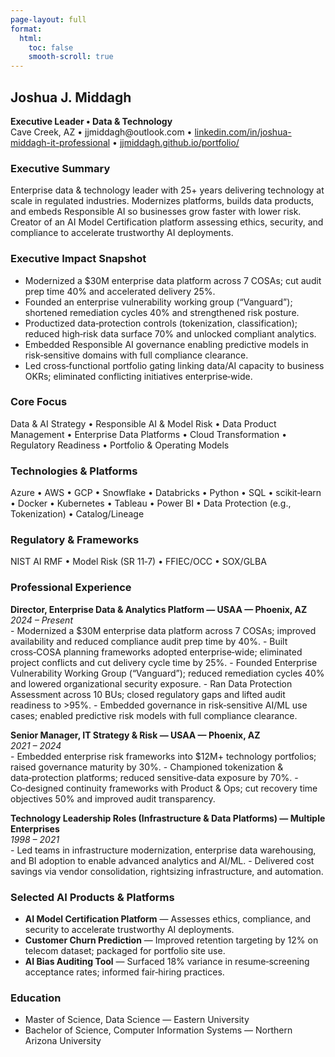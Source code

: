 ```yaml
---
page-layout: full
format:
  html:
    toc: false
    smooth-scroll: true
---
```


## Joshua J. Middagh  
**Executive Leader • Data & Technology**  
Cave Creek, AZ • jjmiddagh@outlook.com • [linkedin.com/in/joshua-middagh-it-professional](https://linkedin.com/in/joshua-middagh-it-professional) • [jjmiddagh.github.io/portfolio/](https://jjmiddagh.github.io/portfolio/)

### Executive Summary
Enterprise data & technology leader with 25+ years delivering technology at scale in regulated industries. Modernizes platforms, builds data products, and embeds Responsible AI so businesses grow faster with lower risk. Creator of an AI Model Certification platform assessing ethics, security, and compliance to accelerate trustworthy AI deployments.

### Executive Impact Snapshot
- Modernized a $30M enterprise data platform across 7 COSAs; cut audit prep time 40% and accelerated delivery 25%.
- Founded an enterprise vulnerability working group (“Vanguard”); shortened remediation cycles 40% and strengthened risk posture.
- Productized data‑protection controls (tokenization, classification); reduced high‑risk data surface 70% and unlocked compliant analytics.
- Embedded Responsible AI governance enabling predictive models in risk‑sensitive domains with full compliance clearance.
- Led cross‑functional portfolio gating linking data/AI capacity to business OKRs; eliminated conflicting initiatives enterprise‑wide.

### Core Focus
Data & AI Strategy • Responsible AI & Model Risk • Data Product Management • Enterprise Data Platforms • Cloud Transformation • Regulatory Readiness • Portfolio & Operating Models

### Technologies & Platforms
Azure • AWS • GCP • Snowflake • Databricks • Python • SQL • scikit‑learn • Docker • Kubernetes • Tableau • Power BI • Data Protection (e.g., Tokenization) • Catalog/Lineage

### Regulatory & Frameworks
NIST AI RMF • Model Risk (SR 11‑7) • FFIEC/OCC • SOX/GLBA

### Professional Experience

**Director, Enterprise Data & Analytics Platform — USAA — Phoenix, AZ**  
*2024 – Present*  
- Modernized a $30M enterprise data platform across 7 COSAs; improved availability and reduced compliance audit prep time by 40%.
- Built cross‑COSA planning frameworks adopted enterprise‑wide; eliminated project conflicts and cut delivery cycle time by 25%.
- Founded Enterprise Vulnerability Working Group (“Vanguard”); reduced remediation cycles 40% and lowered organizational security exposure.
- Ran Data Protection Assessment across 10 BUs; closed regulatory gaps and lifted audit readiness to >95%.
- Embedded governance in risk‑sensitive AI/ML use cases; enabled predictive risk models with full compliance clearance.

**Senior Manager, IT Strategy & Risk — USAA — Phoenix, AZ**  
*2021 – 2024*  
- Embedded enterprise risk frameworks into $12M+ technology portfolios; raised governance maturity by 30%.
- Championed tokenization & data‑protection platforms; reduced sensitive‑data exposure by 70%.
- Co‑designed continuity frameworks with Product & Ops; cut recovery time objectives 50% and improved audit transparency.

**Technology Leadership Roles (Infrastructure & Data Platforms) — Multiple Enterprises**  
*1998 – 2021*  
- Led teams in infrastructure modernization, enterprise data warehousing, and BI adoption to enable advanced analytics and AI/ML.
- Delivered cost savings via vendor consolidation, rightsizing infrastructure, and automation.

### Selected AI Products & Platforms
- **AI Model Certification Platform** — Assesses ethics, compliance, and security to accelerate trustworthy AI deployments.
- **Customer Churn Prediction** — Improved retention targeting by 12% on telecom dataset; packaged for portfolio site use.
- **AI Bias Auditing Tool** — Surfaced 18% variance in resume‑screening acceptance rates; informed fair‑hiring practices.

### Education
- Master of Science, Data Science — Eastern University  
- Bachelor of Science, Computer Information Systems — Northern Arizona University

<style>
.buttons .btn { margin-right: .5rem; }
@media print { a[href]:after { content: ""; } /* cleaner print */ }
</style>
